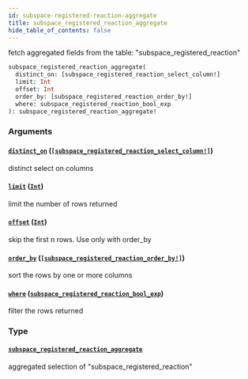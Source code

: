 ```yaml
---
id: subspace-registered-reaction-aggregate
title: subspace_registered_reaction_aggregate
hide_table_of_contents: false
---
```


fetch aggregated fields from the table: "subspace_registered_reaction"

```graphql
subspace_registered_reaction_aggregate(
  distinct_on: [subspace_registered_reaction_select_column!]
  limit: Int
  offset: Int
  order_by: [subspace_registered_reaction_order_by!]
  where: subspace_registered_reaction_bool_exp
): subspace_registered_reaction_aggregate!
```

### Arguments

#### [`distinct_on`](#) ([`[subspace_registered_reaction_select_column!]`](/07-graphql/enums/subspace-registered-reaction-select-column))

distinct select on columns

#### [`limit`](#) ([`Int`](/07-graphql/scalars/int))

limit the number of rows returned

#### [`offset`](#) ([`Int`](/07-graphql/scalars/int))

skip the first n rows. Use only with order_by

#### [`order_by`](#) ([`[subspace_registered_reaction_order_by!]`](/07-graphql/inputs/subspace-registered-reaction-order-by))

sort the rows by one or more columns

#### [`where`](#) ([`subspace_registered_reaction_bool_exp`](/07-graphql/inputs/subspace-registered-reaction-bool-exp))

filter the rows returned

### Type

#### [`subspace_registered_reaction_aggregate`](/07-graphql/objects/subspace-registered-reaction-aggregate)

aggregated selection of "subspace_registered_reaction"
